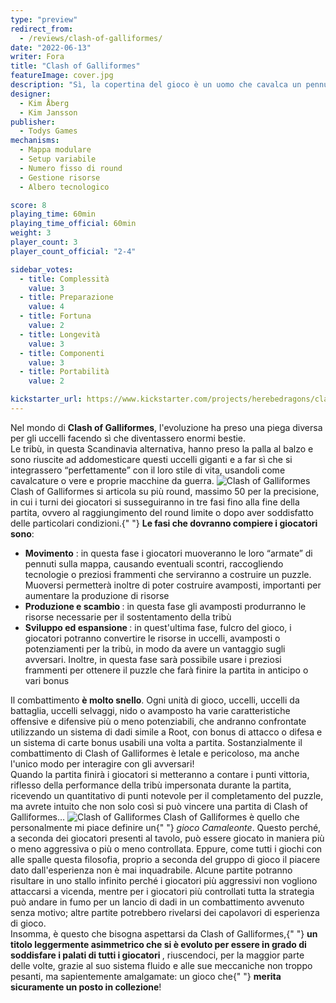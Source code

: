 ```yaml
---
type: "preview"
redirect_from:
  - /reviews/clash-of-galliformes/
date: "2022-06-13"
writer: Fora
title: "Clash of Galliformes"
featureImage: cover.jpg
description: "Sì, la copertina del gioco è un uomo che cavalca un pennuto, problemi?"
designer:
  - Kim Åberg
  - Kim Jansson
publisher:
  - Todys Games
mechanisms:
  - Mappa modulare
  - Setup variabile
  - Numero fisso di round
  - Gestione risorse
  - Albero tecnologico

score: 8
playing_time: 60min
playing_time_official: 60min
weight: 3
player_count: 3
player_count_official: "2-4"

sidebar_votes:
  - title: Complessità
    value: 3
  - title: Preparazione
    value: 4
  - title: Fortuna
    value: 2
  - title: Longevità
    value: 3
  - title: Componenti
    value: 3
  - title: Portabilità
    value: 2

kickstarter_url: https://www.kickstarter.com/projects/herebedragons/clash-of-galliformes
---
```


<Setting>
  Nel mondo di <strong>Clash of Galliformes</strong>, l'evoluzione ha preso una
  piega diversa per gli uccelli facendo sì che diventassero enormi bestie.
  <br />
  Le tribù, in questa Scandinavia alternativa, hanno preso la palla al balzo e
  sono riuscite ad addomesticare questi uccelli giganti e a far sì che si
  integrassero “perfettamente” con il loro stile di vita, usandoli come
  cavalcature o vere e proprie macchine da guerra.
</Setting>

<img src="./game1.png" alt="Clash of Galliformes" />

<Rules>
  Clash of Galliformes si articola su più round, massimo 50 per la precisione,
  in cui i turni dei giocatori si susseguiranno in tre fasi fino alla fine della
  partita, ovvero al raggiungimento del round limite o dopo aver soddisfatto
  delle particolari condizioni.{" "}
  <strong>Le fasi che dovranno compiere i giocatori sono</strong>:
  <ul>
    <li>
      <strong>Movimento</strong> : in questa fase i giocatori muoveranno le loro
      “armate” di pennuti sulla mappa, causando eventuali scontri, raccogliendo
      tecnologie o preziosi frammenti che serviranno a costruire un puzzle.
      Muoversi permetterà inoltre di poter costruire avamposti, importanti per
      aumentare la produzione di risorse
    </li>
    <li>
      <strong> Produzione e scambio </strong> : in questa fase gli avamposti
      produrranno le risorse necessarie per il sostentamento della tribù
    </li>
    <li>
      <strong>Sviluppo ed espansione </strong>: in quest'ultima fase, fulcro del
      gioco, i giocatori potranno convertire le risorse in uccelli, avamposti o
      potenziamenti per la tribù, in modo da avere un vantaggio sugli avversari.
      Inoltre, in questa fase sarà possibile usare i preziosi frammenti per
      ottenere il puzzle che farà finire la partita in anticipo o vari bonus
    </li>
  </ul>
  Il combattimento <strong>è molto snello</strong>. Ogni unità di gioco, uccelli,
  uccelli da battaglia, uccelli selvaggi, nido o avamposto ha varie caratteristiche
  offensive e difensive più o meno potenziabili, che andranno confrontate utilizzando
  un sistema di dadi simile a <Link to="/reviews/root/">Root</Link>, con bonus di
  attacco o difesa e un sistema di carte bonus usabili una volta a partita. Sostanzialmente
  il combattimento di Clash of Galliformes è letale e pericoloso, ma anche l'unico
  modo per interagire con gli avversari!
  <br />
  Quando la partita finirà i giocatori si metteranno a contare i punti vittoria,
  riflesso della performance della tribù impersonata durante la partita, ricevendo
  un quantitativo di punti notevole per il completamento del puzzle, ma avrete intuito
  che non solo così si può vincere una partita di Clash of Galliformes…
</Rules>

<img src="./game2.png" alt="Clash of Galliformes" />

<Feedback>
  Clash of Galliformes è quello che personalmente mi piace definire un{" "}
  <em>gioco Camaleonte</em>. Questo perché, a seconda dei giocatori presenti al
  tavolo, può essere giocato in maniera più o meno aggressiva o più o meno
  controllata. Eppure, come tutti i giochi con alle spalle questa filosofia,
  proprio a seconda del gruppo di gioco il piacere dato dall'esperienza non è
  mai inquadrabile. Alcune partite potranno risultare in uno stallo infinito
  perché i giocatori più aggressivi non vogliono attaccarsi a vicenda, mentre
  per i giocatori più controllati tutta la strategia può andare in fumo per un
  lancio di dadi in un combattimento avvenuto senza motivo; altre partite
  potrebbero rivelarsi dei capolavori di esperienza di gioco.
  <br />
  Insomma, è questo che bisogna aspettarsi da Clash of Galliformes,{" "}
  <strong>
    un titolo leggermente asimmetrico che si è evoluto per essere in grado di
    soddisfare i palati di tutti i giocatori
  </strong>
  , riuscendoci, per la maggior parte delle volte, grazie al suo sistema fluido e
  alle sue meccaniche non troppo pesanti, ma sapientemente amalgamate: un gioco che{" "}
  <strong>merita sicuramente un posto in collezione</strong>!
</Feedback>

<Instagram id="CevecPsjfot" />
